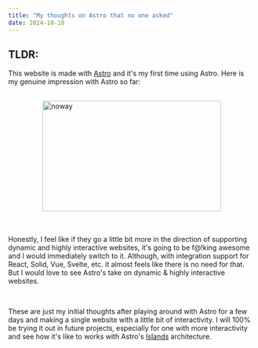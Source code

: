 ```yaml
---
title: "My thoughts on Astro that no one asked"
date: 2024-10-18
---
```


## TLDR:

This website is made with [Astro](https://astro.build/) and it's my first time using Astro. Here is my genuine impression with Astro so far:

<br />

<div style="display: flex; justify-content: center;">
	<img src="../../../public/noway.gif" width="364" height="225" alt="noway" />
</div>

<br />
<br />

Honestly, I feel like if they go a little bit more in the direction of supporting dynamic and highly interactive websites, it's going to be f@!king awesome and I would immediately switch to it. Although, with integration support for React, Solid, Vue, Svelte, etc. it almost feels like there is no need for that. But I would love to see Astro's take on dynamic & highly interactive websites.

<br />

These are just my initial thoughts after playing around with Astro for a few days and making a single website with a little bit of interactivity. I will 100% be trying it out in future projects, especially for one with more interactivity and see how it's like to works with Astro's [Islands](https://docs.astro.build/en/concepts/islands/) architecture.
